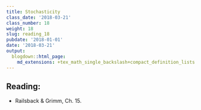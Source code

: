 ```yaml
---
title: Stochasticity
class_date: '2018-03-21'
class_number: 18
weight: 18
slug: reading_18
pubdate: '2018-01-01'
date: '2018-03-21'
output:
  blogdown::html_page:
    md_extensions: +tex_math_single_backslash+compact_definition_lists
---
```

## Reading:

* Railsback & Grimm, Ch. 15.



